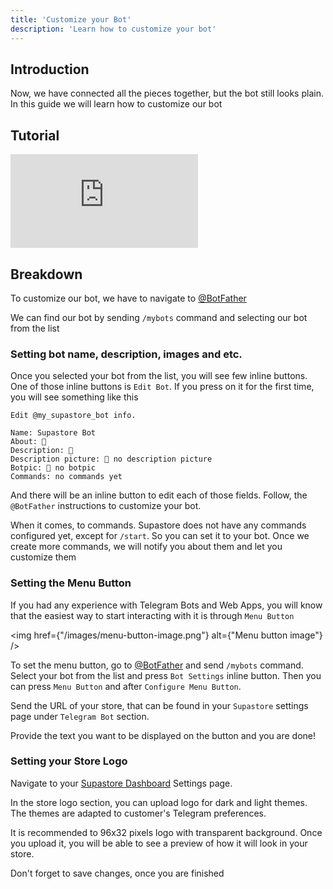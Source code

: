 ```yaml
---
title: 'Customize your Bot'
description: 'Learn how to customize your bot'
---
```


## Introduction

Now, we have connected all the pieces together, but the bot still looks plain. In this guide we will learn how to customize our bot

## Tutorial

<iframe
  src="https://www.loom.com/embed/a15d350768df40a382fdc6c25de2c201?sid=4f05054c-1341-425d-a827-53bf4bb72e76"
  frameborder="0"
  webkitallowfullscreen
  mozallowfullscreen
  allowfullscreen
  height={"315"}
  className={"w-full rounded-xl"}
></iframe>

## Breakdown

To customize our bot, we have to navigate to [@BotFather](https://t.me/BotFather)

We can find our bot by sending `/mybots` command and selecting our bot from the list

### Setting bot name, description, images and etc.

Once you selected your bot from the list, you will see few inline buttons. One of those inline buttons is `Edit Bot`. If you press on it for the first time, you will see something like this

```plaintext
Edit @my_supastore_bot info.

Name: Supastore Bot
About: 🚫
Description: 🚫
Description picture: 🚫 no description picture
Botpic: 🚫 no botpic
Commands: no commands yet
```

And there will be an inline button to edit each of those fields. Follow, the `@BotFather` instructions to customize your bot.

When it comes, to commands. Supastore does not have any commands configured yet, except for `/start`. So you can set it to your bot. Once we create more commands, we will notify you about them and let you customize them


### Setting the Menu Button

If you had any experience with Telegram Bots and Web Apps, you will know that the easiest way to start interacting with it is through `Menu Button`

<img
    href={"/images/menu-button-image.png"}
    alt={"Menu button image"}
/>

To set the menu button, go to [@BotFather](https://t.me/BotFather) and send `/mybots` command. Select your bot from the list and press `Bot Settings` inline button. Then you can press `Menu Button` and after `Configure Menu Button`.

Send the URL of your store, that can be found in your `Supastore` settings page under `Telegram Bot` section.

Provide the text you want to be displayed on the button and you are done!


### Setting your Store Logo

Navigate to your [Supastore Dashboard](https://admin.supastore.example.com) Settings page.

In the store logo section, you can upload logo for dark and light themes. The themes are adapted to customer's Telegram preferences.

It is recommended to 96x32 pixels logo with transparent background. Once you upload it, you will be able to see a preview of how it will look in your store.

Don't forget to save changes, once you are finished







